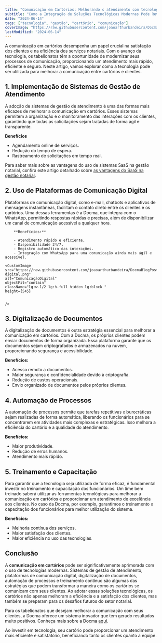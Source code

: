 ```yaml
---
title: "Comunicação em Cartórios: Melhorando o atendimento com tecnologia"
subtitle: "Como a Integração de Soluções Tecnológicas Modernas Pode Revolucionar a Comunicação e a Eficiência nos Serviços Notariais"
date: "2024-06-14"
tags: ["tecnologia", "gestão", "cartório", "comunicação"]
coverImage: "https://raw.githubusercontent.com/joaoarthurbandeira/DocmaBlogPosts/main/images/Comunicação-online.png"
lastModified: "2024-06-14"
---
```


A comunicação em cartórios desempenha um papel crucial na satisfação dos clientes e na eficiência dos serviços notariais. Com o avanço da tecnologia, os tabelionatos têm a oportunidade de modernizar seus processos de comunicação, proporcionando um atendimento mais rápido, eficiente e seguro. Neste artigo, vamos explorar como a tecnologia pode ser utilizada para melhorar a comunicação entre cartórios e clientes.

## 1. Implementação de Sistemas de Gestão de Atendimento

A adoção de sistemas de gestão de atendimento é uma das formas mais eficazes de melhorar a comunicação em cartórios. Esses sistemas permitem a organização e o monitoramento das interações com os clientes, garantindo que todas as solicitações sejam tratadas de forma ágil e transparente.

<CustomImage
  src="https://raw.githubusercontent.com/joaoarthurbandeira/DocmaBlogPosts/main/images/chatdigitalcliente.png"
  alt="ChatComCliente"
  height="full"
/>

**Benefícios**

- Agendamento online de serviços.
- Redução do tempo de espera.
- Rastreamento de solicitações em tempo real.

Para saber mais sobre as vantagens do uso de sistemas SaaS na gestão notarial, confira este artigo detalhado sobre [as vantagens do SaaS na gestão notarial](https://www.docma.com.br/blog/posts/vantagens-saas-gestao-notarial).

## 2. Uso de Plataformas de Comunicação Digital

<div className="flex flex-col lg:flex-row items-start gap-4 justify-center items-center">
    <div className="w-full">
        Plataformas de comunicação digital, como e-mail, chatbots e aplicativos de mensagens instantâneas, facilitam o contato direto entre os clientes e os cartórios. Uma dessas ferramentas é a Docma, que integra com o WhatsApp, permitindo respostas rápidas e precisas, além de disponibilizar um canal de comunicação acessível a qualquer hora.

        **Benefícios:**

        - Atendimento rápido e eficiente.
        - Disponibilidade 24/7.
        - Registro automático das interações.
        - Integração com WhatsApp para uma comunicação ainda mais ágil e acessível.

  </div>

    <CustomImage
    src="https://raw.githubusercontent.com/joaoarthurbandeira/DocmaBlogPosts/main/images/comunicacao-digital.png"
    alt="ComunicaçãoDigital"
    objectFit="contain"
    className="lg:w-1/2 lg:h-full hidden lg:block "
    height={545}


    />

</div>

## 3. Digitalização de Documentos

A digitalização de documentos é outra estratégia essencial para melhorar a comunicação em cartórios. Com a Docma, os próprios clientes podem enviar documentos de forma organizada. Essa plataforma garante que os documentos sejam criptografados e armazenados na nuvem, proporcionando segurança e acessibilidade.

**Benefícios:**

- Acesso remoto a documentos.
- Maior segurança e confidencialidade devido à criptografia.
- Redução de custos operacionais.
- Envio organizado de documentos pelos próprios clientes.

<CustomImage
  src="https://raw.githubusercontent.com/joaoarthurbandeira/DocmaBlogPosts/main/images/envio-documentos-sistema.png"
  alt="EnvioDocumentos"
  height="full"
/>

## 4. Automação de Processos

A automação de processos permite que tarefas repetitivas e burocráticas sejam realizadas de forma automática, liberando os funcionários para se concentrarem em atividades mais complexas e estratégicas. Isso melhora a eficiência do cartório e a qualidade do atendimento.

**Benefícios:**

- Maior produtividade.
- Redução de erros humanos.
- Atendimento mais rápido.

## 5. Treinamento e Capacitação

Para garantir que a tecnologia seja utilizada de forma eficaz, é fundamental investir no treinamento e capacitação dos funcionários. Um time bem treinado saberá utilizar as ferramentas tecnológicas para melhorar a comunicação em cartórios e proporcionar um atendimento de excelência aos clientes. No caso da Docma, por exemplo, garantimos o treinamento e capacitação dos funcionários para melhor utilização do sistema.

**Benefícios:**

- Melhoria contínua dos serviços.
- Maior satisfação dos clientes.
- Maior eficiência no uso das tecnologias.

## Conclusão

A **comunicação em cartórios** pode ser significativamente aprimorada com o uso de tecnologias modernas. Sistemas de gestão de atendimento, plataformas de comunicação digital, digitalização de documentos, automação de processos e treinamento contínuo são algumas das estratégias que podem transformar a maneira como os cartórios se comunicam com seus clientes. Ao adotar essas soluções tecnológicas, os cartórios não apenas melhoram a eficiência e a satisfação dos clientes, mas também se preparam para os desafios futuros do setor notarial.

Para os tabelionatos que desejam melhorar a comunicação com seus clientes, a Docma oferece um sistema inovador que tem gerado resultados muito positivos. Conheça mais sobre a Docma [aqui](https://www.docma.com.br/).

Ao investir em tecnologia, seu cartório pode proporcionar um atendimento mais eficiente e satisfatório, beneficiando tanto os clientes quanto a equipe.

